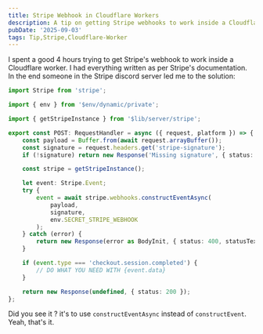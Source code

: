 ```yaml
---
title: Stripe Webhook in Cloudflare Workers
description: A tip on getting Stripe webhooks to work inside a Cloudflare Worker by using constructEventAsync instead of constructEvent
pubDate: '2025-09-03'
tags: Tip,Stripe,Cloudflare-Worker
---
```


I spent a good 4 hours trying to get Stripe's webhook to work inside a Cloudflare worker. I had everything written as per Stripe's documentation. In the end someone in the Stripe discord server led me to the solution:

```typescript showLineNumbers /constructEventAsync/
import Stripe from 'stripe';

import { env } from '$env/dynamic/private';

import { getStripeInstance } from '$lib/server/stripe';

export const POST: RequestHandler = async ({ request, platform }) => {
	const payload = Buffer.from(await request.arrayBuffer());
	const signature = request.headers.get('stripe-signature');
	if (!signature) return new Response('Missing signature', { status: 400 });

	const stripe = getStripeInstance();

	let event: Stripe.Event;
	try {
		event = await stripe.webhooks.constructEventAsync(
			payload,
			signature,
			env.SECRET_STRIPE_WEBHOOK
		);
	} catch (error) {
		return new Response(error as BodyInit, { status: 400, statusText: 'Bad signature' });
	}

	if (event.type === 'checkout.session.completed') {
		// DO WHAT YOU NEED WITH {event.data}
	}

	return new Response(undefined, { status: 200 });
};
```

Did you see it ? it's to use `constructEventAsync` instead of `constructEvent`. Yeah, that's it.
